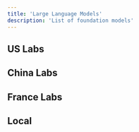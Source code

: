 ```yaml
---
title: 'Large Language Models'
description: 'List of foundation models'
---
```


## US Labs

<Columns cols={2}>
  <Card
    title="ChatGPT by OpenAI"
    href="https://chatgpt.com/"
  >
  </Card>
  <Card
    title="Claude by Anthropic"
    href="https://claude.ai/"
  >
  </Card>
    <Card
    title="Gemini by Google"
    href="https://gemini.google.com/"
  >
  </Card>
  <Card
    title="Grok by xAI"
    href="https://grok.com/"
  >
  </Card>
  <Card
    title="Llama by Meta"
    href="https://www.meta.ai/"
  >
  </Card>
    <Card
    title="Copilot by Microsoft"
    href="https://copilot.microsoft.com/"
  >
  </Card>
</Columns>

## China Labs

<Columns cols={2}>
  <Card
    title="DeepSeek by DeepSeek"
    href="https://chat.deepseek.com/"
  >
  </Card>
  <Card
    title="Kimi by Moonshot AI"
    href="https://kimi.ai/"
  >
  </Card>
  <Card
    title="Qwen by Alibaba"
    href="https://chat.qwenlm.ai/"
  >
  </Card>
  <Card
    title="ChatGLM by Zhipu AI"
    href="https://chat.z.ai/"
  >
  </Card>
  <Card
    title="MiniMax by MiniMax"
    href="https://chat.minimax.io/"
  >
  </Card>
  <Card
    title="Others"
    href="None"
  >
  </Card>
</Columns>

## France Labs

<Columns cols={2}>
  <Card
    title="Le Chat by Mistral AI"
    href="https://chat.mistral.ai/"
  >
  </Card>
</Columns>

## Local

<Columns cols={2}>
  <Card
    title="Ollama"
    href="https://ollama.com/"
  >
  </Card>
</Columns>

